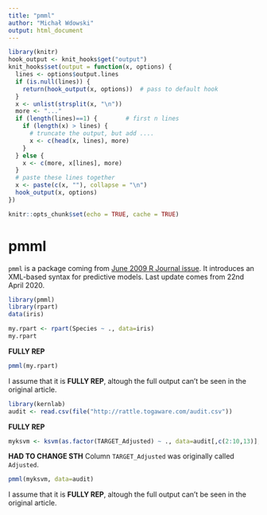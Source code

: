 ```yaml
---
title: "pmml"
author: "Michał Wdowski"
output: html_document
---
```


```r
library(knitr)
hook_output <- knit_hooks$get("output")
knit_hooks$set(output = function(x, options) {
  lines <- options$output.lines
  if (is.null(lines)) {
    return(hook_output(x, options))  # pass to default hook
  }
  x <- unlist(strsplit(x, "\n"))
  more <- "..."
  if (length(lines)==1) {        # first n lines
    if (length(x) > lines) {
      # truncate the output, but add ....
      x <- c(head(x, lines), more)
    }
  } else {
    x <- c(more, x[lines], more)
  }
  # paste these lines together
  x <- paste(c(x, ""), collapse = "\n")
  hook_output(x, options)
})

knitr::opts_chunk$set(echo = TRUE, cache = TRUE)
```

# pmml

`pmml` is a package coming from [June 2009 R Journal issue](https://journal.r-project.org/archive/2009/RJ-2009-010/). It introduces an XML-based syntax for predictive models. Last update comes from 22nd April 2020.

```r
library(pmml)
library(rpart)
data(iris)

my.rpart <- rpart(Species ~ ., data=iris)
my.rpart
```
**FULLY REP**

```r
pmml(my.rpart)
```
I assume that it is **FULLY REP**, altough the full output can't be seen in the original article.

```r
library(kernlab)
audit <- read.csv(file("http://rattle.togaware.com/audit.csv"))
```
**FULLY REP**

```r
myksvm <- ksvm(as.factor(TARGET_Adjusted) ~ ., data=audit[,c(2:10,13)], kernel = "rbfdot", prob.model=TRUE)
```
**HAD TO CHANGE STH**
Column `TARGET_Adjusted` was originally called `Adjusted`.

```r
pmml(myksvm, data=audit)
```
I assume that it is **FULLY REP**, altough the full output can't be seen in the original article.


